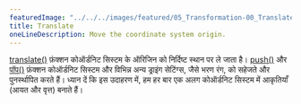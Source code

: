 ---
featuredImage: "../../../images/featured/05_Transformation-00_Translate-thumbnail.png"
title: Translate
oneLineDescription: Move the coordinate system origin.
---

<a href='https://p5js.org/reference/#/p5/translate'>translate()</a> फ़ंक्शन कोऑर्डनिट सिस्टम के ऑरिजिन को निर्दिष्ट स्थान पर ले जाता है।
<a href='https://p5js.org/reference/#/p5/push'>push()</a> और <a href='https://p5js.org/reference/#/p5/ pop'>पॉप()</a> फ़ंक्शन कोऑर्डनिट सिस्टम और विभिन्न अन्य ड्राइंग सेटिंग्स, जैसे भरण रंग, को सहेजते और पुनर्स्थापित करते हैं।
ध्यान दें कि इस उदाहरण में, हम हर बार एक अलग कोऑर्डनिट सिस्टम में आकृतियाँ (आयत और वृत्त) बनाते हैं।
